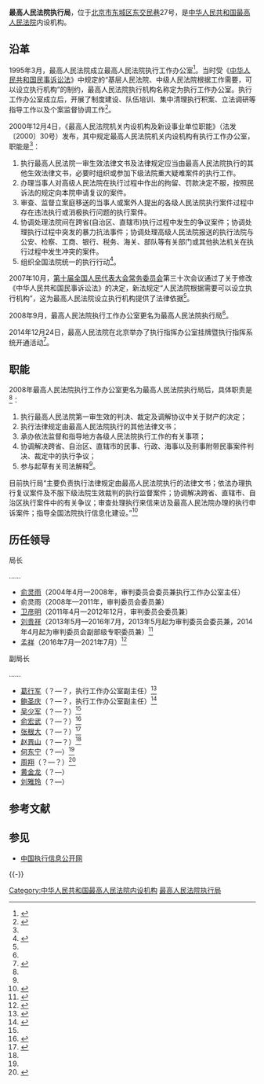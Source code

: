 {{Infobox PRCG
|机构名称=最高人民法院执行局
|加挂牌子=最高人民法院执行指挥办公室
|标志1=Red star.svg
|标志1说明=
|职位1=局长
|人员1=空缺中
|职位2=
|人员2=
|人数2=
|业务上级机构=
|组织上级机构=
|上级机构=[[中华人民共和国最高人民法院|中华人民共和国最高人民法院]]
|机构类型=最高人民法院内设机构
|行政级别=
|成立时间=
|地址1=[[北京市|北京市]][[东城区_(北京市)|东城区]][[东交民巷|东交民巷]]27号
|邮编1=
|电话0=
|电话1={{Tel|86|10|}}
|传真1=
|官网=
}}
'''最高人民法院执行局'''，位于[[北京市|北京市]][[东城区_(北京市)|东城区]][[东交民巷|东交民巷]]27号，是[[中华人民共和国最高人民法院|中华人民共和国最高人民法院]]内设机构。

==沿革==
1995年3月，最高人民法院成立最高人民法院执行工作办公室<ref name=jgszjs>{{Cite web |url = http://rmfyb.chinacourt.org/paper/html/2014-11/23/content_90796.htm?div=-1 |title = 最高人民法院机构设置简史 |author =  |date = 2014-11-23 |publisher = 人民法院报 |language =  |accessdate =  |quote =  |archive-date = 2020-11-04 |archive-url = https://web.archive.org/web/20201104154950/http://rmfyb.chinacourt.org/paper/html/2014-11/23/content_90796.htm?div=-1 |dead-url = no }}</ref>。当时受《[[中华人民共和国民事诉讼法|中华人民共和国民事诉讼法]]》中规定的“基层人民法院、中级人民法院根据工作需要，可以设立执行机构”的制约，最高人民法院执行机构名称定为执行工作办公室。执行工作办公室成立后，开展了制度建设、队伍培训、集中清理执行积案、立法调研等指导工作以及个案监督协调工作<ref name=xtrb>{{Cite web |url =http://www.xtrb.cn/epaper/xtrb/html/2008-11/03/content_77301.htm  |title = 最高人民法院执行工作办公室更名为执行局  |author =  |date =2008-11-03  |publisher = 邢台日报 |language =  |accessdate =  |quote =  }}</ref>。

2000年12月4日，《最高人民法院机关内设机构及新设事业单位职能》（法发〔2000〕30号）发布，其中规定最高人民法院机关内设机构有执行工作办公室，职能是<ref name=zhineng/>：
#执行最高人民法院一审生效法律文书及法律规定应当由最高人民法院执行的其他生效法律文书，必要时组织或参加下级法院重大疑难案件的执行工作。
#办理当事人对高级人民法院在执行过程中作出的拘留、罚款决定不服，按照民诉法的规定向本院申请复议的案件。
#审查、监督立案庭移送的当事人或案外人提出的各级人民法院执行案件过程中存在违法执行或消极执行问题的执行案件。
#协调处理法院间在跨省(自治区、直辖市)执行过程中发生的争议案件；协调处理执行过程中突发的暴力抗法事件；协调处理高级人民法院报送的执行法院与公安、检察、工商、银行、税务、海关、部队等有关部门或其他执法机关在执行过程中发生冲突的案件。
#组织全国法院统一的执行行动<ref name=zhineng>{{Cite web |url = http://www.pkulaw.cn/fulltext_form.aspx?Gid=124743 |title = 最高人民法院机关内设机构及新设事业单位职能 |author =  |date =  |publisher = 北大法宝 |language =  |accessdate = 2017-04-05 |quote =  |archive-date = 2020-05-09 |archive-url = https://web.archive.org/web/20200509020535/http://www.pkulaw.cn/fulltext_form.aspx?Gid=124743 |dead-url = no }}</ref>。

2007年10月，[[第十届全国人民代表大会常务委员会|第十届全国人民代表大会常务委员会]]第三十次会议通过了关于修改《中华人民共和国民事诉讼法》的决定，新法规定“人民法院根据需要可以设立执行机构”，这为最高人民法院设立执行机构提供了法律依据<ref name=xtrb/>。

2008年9月，最高人民法院执行工作办公室更名为最高人民法院执行局<ref name=jgszjs/>。

2014年12月24日，最高人民法院在北京举办了执行指挥办公室挂牌暨执行指挥系统开通活动<ref>{{Cite web |url = http://www.chinanews.com/fz/2014/12-24/6908796.shtml |title = 最高法执行指挥办公室挂牌：全国联网治“老赖” |author =  |date = 2014-12-24 |publisher = 中国新闻网 |language =  |accessdate =  |quote =  |archive-date = 2019-06-04 |archive-url = https://web.archive.org/web/20190604170048/http://www.chinanews.com/fz/2014/12-24/6908796.shtml |dead-url = no }}</ref>。

==职能==
2008年最高人民法院执行工作办公室更名为最高人民法院执行局后，具体职责是<ref name=xtrb/>：
#执行最高人民法院第一审生效的判决、裁定及调解协议中关于财产的决定；
#执行法律规定由最高人民法院执行的其他法律文书；
#承办依法监督和指导地方各级人民法院执行工作的有关事项；
#协调解决跨省、自治区、直辖市的民事、行政、海事以及刑事附带民事案件判决、裁定中的执行争议；
#参与起草有关司法解释<ref name=xtrb/>。

目前执行局“主要负责执行法律规定由最高人民法院执行的法律文书；依法办理执行复议案件及不服下级法院生效裁判的执行监督案件；协调解决跨省、直辖市、自治区执行案件中的有关争议；审查处理执行来信来访及最高人民法院办理的执行申诉案件；指导全国法院执行信息化建设。”<ref>{{Cite web |url =http://www.court.gov.cn/jigou-fayuanjigou-zhineng-19.html |title =执行局（执行指挥办公室） |author = |date = |publisher =中华人民共和国最高人民法院 |language = |accessdate =2017-04-05 |quote = |archive-date =2020-07-03 |archive-url =https://web.archive.org/web/20200703061613/http://www.court.gov.cn/jigou-fayuanjigou-zhineng-19.html |dead-url =no }}</ref>

==历任领导==
{{col-begin}}
{{col-2}}
;局长

……
*[[俞灵雨|俞灵雨]]（2004年4月—2008年，审判委员会委员兼执行工作办公室主任）
*俞灵雨（2008年—2011年，审判委员会委员兼）
*[[卫彦明|卫彦明]]（2011年4月—2012年12月，审判委员会委员兼）
*[[刘贵祥|刘贵祥]]（2013年5月—2016年7月，2013年5月起为审判委员会委员兼，2014年4月起为审判委员会副部级专职委员兼）<ref>{{Cite web |url = http://news.sohu.com/20160705/n457898394.shtml |title = 孟祥出任最高人民法院执行局局长 刘贵祥不再兼任 |author =  |date = 2016-07-05 |publisher = 搜狐 |language =  |accessdate =  |quote =  |archive-date = 2019-06-13 |archive-url = https://web.archive.org/web/20190613193947/http://news.sohu.com/20160705/n457898394.shtml |dead-url = no }}</ref>
*[[孟祥_(1965年)|孟祥]]（2016年7月—2021年7月）<ref name=nsjg>{{Cite web|url =  http://www.court.gov.cn/jigou-fayuanbumen.html|title =  最高人民法院内设机构主要人员|author =  |date =  |publisher =  中华人民共和国最高人民法院|language =  |accessdate =  2017-04-06|quote =  |archive-date =  2020-11-04|archive-url =  https://web.archive.org/web/20201104190356/http://www.court.gov.cn/jigou-fayuanbumen.html|dead-url =  no}}</ref>
{{col-2}}
;副局长

……
*[[葛行军|葛行军]]（？—？，执行工作办公室副主任）<ref>{{Cite web |url =  http://www.lawxp.com/wl/statuteInfo/Provision.aspx?iid=10222481|title =最高人民法院执行工作办公室副主任葛行军在全国部分高级法院执行局局长座谈会上的总结讲话  |author =  |date = 2002-01-25 |publisher =汇法网  |language =  |accessdate =  |quote =  }}</ref>
*[[鲍圣庆|鲍圣庆]]（？—？，执行工作办公室副主任）<ref>{{Cite web  |url =http://old.chinacourt.org/html/article/200803/10/290914.shtml  |title =五年来人民法院七项措施解决执行难——最高人民法院执行办副主任鲍圣庆与网友谈执行  |author =  |date =2008-03-10  |publisher =中国法院网  |language =  |accessdate =  |quote =  }}{{Dead link|date=2019年11月 |bot=InternetArchiveBot |fix-attempted=yes }}</ref>
*[[吴少军|吴少军]]（？—？）<ref name=nsjg/>
*[[俞宏武|俞宏武]]（？—？）<ref>{{Cite web  |url =http://ah.people.com.cn/n/2014/1030/c358349-22763517.html  |title =宣城：最高人民法院到宣州法院检查指导工作  |author =  |date =2014-10-30  |publisher =人民网  |language =  |accessdate =  |quote =  |archive-date =2019-06-07  |archive-url =https://web.archive.org/web/20190607153851/http://ah.people.com.cn/n/2014/1030/c358349-22763517.html  |dead-url =no  }}</ref>
*[[张根大|张根大]]（？—？）<ref>{{Cite web |url = http://legal.people.com.cn/GB/51654/386842/ |title = 最高人民法院执行局副局长张根大在线访谈 |author =  |date = 2014-07-18 |publisher = 人民网 |language =  |accessdate =  |quote =  |archive-date = 2019-06-10 |archive-url = https://web.archive.org/web/20190610104600/http://legal.people.com.cn/GB/51654/386842/ |dead-url = no }}</ref>
*[[赵晋山|赵晋山]]（？—？）<ref name=nsjg/>
*[[何东宁|何东宁]]（？—）<ref name=hezh/>
*[[周翔_(1972年)|周翔]]（？—？）<ref name=hezh>{{Cite web  |url =http://www.court.gov.cn/fabu-xiangqing-81952.html  |title =最高人民法院关于“执行和解、执行担保和仲裁裁决执行”三个司法解释新闻发布会  |author =  |date =2018-02-23  |publisher =中华人民共和国最高人民法院  |language =  |accessdate =  |quote =  |archive-date =2019-06-10  |archive-url =https://web.archive.org/web/20190610115027/http://www.court.gov.cn/fabu-xiangqing-81952.html  |dead-url =no  }}</ref>
*[[黄金龙|黄金龙]]（？—）
*[[刘雅玲|刘雅玲]]（？—）

{{col-end}}

== 参考文献 ==
{{Reflist|30em}}

== 参见 ==
{{Portal box|中华人民共和国|法律|警察与执法}}
* [[中国执行信息公开网|中国执行信息公开网]]

{{-}}
{{中华人民共和国法院|最}}

[[Category:中华人民共和国最高人民法院内设机构|Category:中华人民共和国最高人民法院内设机构]]
[[Category:最高人民法院执行局|]]